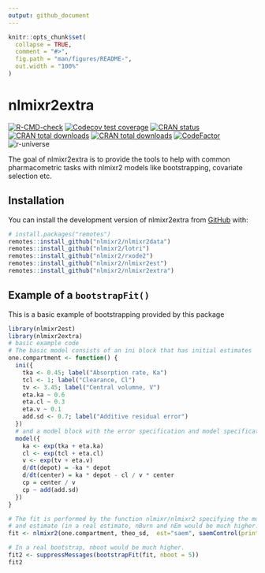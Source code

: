 ```yaml
---
output: github_document
---
```


<!-- README.md is generated from README.Rmd. Please edit that file -->

```r
knitr::opts_chunk$set(
  collapse = TRUE,
  comment = "#>",
  fig.path = "man/figures/README-",
  out.width = "100%"
)
```

# nlmixr2extra

<!-- badges: start -->
[![R-CMD-check](https://github.com/nlmixr2/nlmixr2extra/actions/workflows/R-CMD-check.yaml/badge.svg)](https://github.com/nlmixr2/nlmixr2extra/actions/workflows/R-CMD-check.yaml)
[![Codecov test coverage](https://codecov.io/gh/nlmixr2/nlmixr2extra/graph/badge.svg)](https://app.codecov.io/gh/nlmixr2/nlmixr2extra)
[![CRAN status](https://www.r-pkg.org/badges/version/nlmixr2extra)](https://CRAN.R-project.org/package=nlmixr2extra)
[![CRAN total downloads](https://cranlogs.r-pkg.org/badges/grand-total/nlmixr2extra)](https://cran.r-project.org/package=nlmixr2extra)
[![CRAN total downloads](https://cranlogs.r-pkg.org/badges/nlmixr2extra)](https://cran.r-project.org/package=nlmixr2extra)
[![CodeFactor](https://www.codefactor.io/repository/github/nlmixr2/nlmixr2extra/badge)](https://www.codefactor.io/repository/github/nlmixr2/nlmixr2extra)
![r-universe](https://nlmixr2.r-universe.dev/badges/nlmixr2extra)
<!-- badges: end -->

The goal of nlmixr2extra is to provide the tools to help with common pharmacometric tasks with nlmixr2 models like bootstrapping, covariate selection etc.

## Installation

You can install the development version of nlmixr2extra from [GitHub](https://github.com/) with:

``` r
# install.packages("remotes")
remotes::install_github("nlmixr2/nlmixr2data")
remotes::install_github("nlmixr2/lotri")
remotes::install_github("nlmixr2/rxode2")
remotes::install_github("nlmixr2/nlmixr2est")
remotes::install_github("nlmixr2/nlmixr2extra")
```

## Example of a `bootstrapFit()`

This is a basic example of bootstrapping provided by this package

```r
library(nlmixr2est)
library(nlmixr2extra)
# basic example code
# The basic model consists of an ini block that has initial estimates
one.compartment <- function() {
  ini({
    tka <- 0.45; label("Absorption rate, Ka")
    tcl <- 1; label("Clearance, Cl")
    tv <- 3.45; label("Central volumne, V")
    eta.ka ~ 0.6
    eta.cl ~ 0.3
    eta.v ~ 0.1
    add.sd <- 0.7; label("Additive residual error")
  })
  # and a model block with the error specification and model specification
  model({
    ka <- exp(tka + eta.ka)
    cl <- exp(tcl + eta.cl)
    v <- exp(tv + eta.v)
    d/dt(depot) = -ka * depot
    d/dt(center) = ka * depot - cl / v * center
    cp = center / v
    cp ~ add(add.sd)
  })
}

# The fit is performed by the function nlmixr/nlmixr2 specifying the model, data
# and estimate (in a real estimate, nBurn and nEm would be much higher.)
fit <- nlmixr2(one.compartment, theo_sd,  est="saem", saemControl(print=0, nBurn = 10, nEm = 20))

# In a real bootstrap, nboot would be much higher.
fit2 <- suppressMessages(bootstrapFit(fit, nboot = 5))
fit2
```
